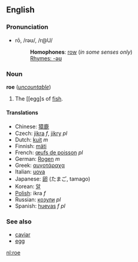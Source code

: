 ==English==
===Pronunciation===
*rō, /rəʊ/, /r@U/
*:'''Homophones''': [[row]] (''in some senses only'')
*:[[Rhymes:English:-əʊ|Rhymes: -əʊ]]

===Noun===
'''roe''' (''[[uncountable]]'')

# The [[egg]s of [[fish]].

====Translations====
*Chinese: [[獐鹿]]
*Czech: [[jikra]] ''f'', [[jikry]] ''pl''
*Dutch: [[kuit]] ''m''
*Finnish: [[mäti]]
*French: [[œufs de poisson]] ''pl''
*German: [[Rogen]] ''m''
*Greek: [[αυγοτάραχα]]
*Italian: [[uova]]
*Japanese: [[卵]] (たまご, tamago)
*Korean: [[알]]
*[[Polish]]: ikra ''f''
*Russian: [[козули]] ''pl''
*Spanish: [[huevas]] ''f pl''

===See also===
*[[caviar]]
*[[egg]]

[[nl:roe]]